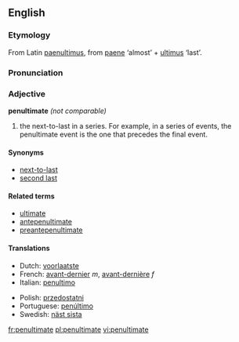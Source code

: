 ==English==
===Etymology===
From Latin [[paenultimus]], from [[paene]] ‘almost’ + [[ultimus]] ‘last’.

===Pronunciation===
{{IPA|/pɪ'nʌltɪmət/}}

===Adjective===
'''penultimate''' ''(not comparable)''
# the next-to-last in a series. For example, in a series of events, the penultimate event is the one that precedes the final event.

====Synonyms====
*[[next-to-last]]
*[[second last]]

====Related terms====
*[[ultimate]]
*[[antepenultimate]]
*[[preantepenultimate]]

====Translations====
{{top}}
*Dutch: [[voorlaatste]]
*French: [[avant-dernier]] ''m'', [[avant-dernière]] ''f''
*Italian: [[penultimo]]
{{mid}}
*Polish: [[przedostatni]]
*Portuguese: [[penúltimo]]
*Swedish: [[näst sista]]
{{bottom}}

[[fr:penultimate]]
[[pl:penultimate]]
[[vi:penultimate]]